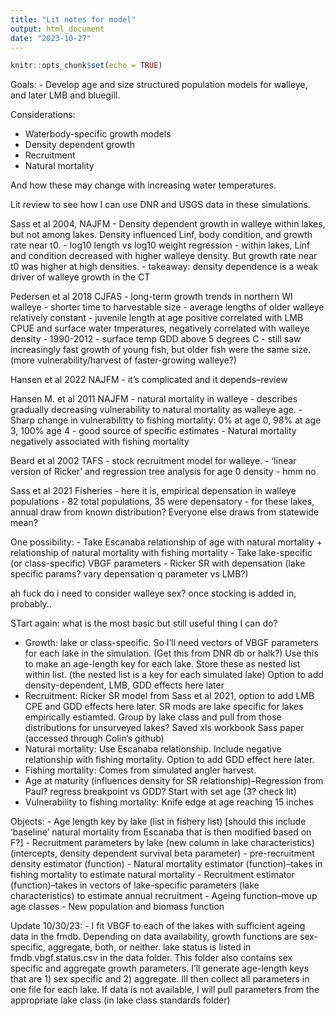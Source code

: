 ```yaml
---
title: "Lit notes for model"
output: html_document
date: "2023-10-27"
---
```


```r
knitr::opts_chunk$set(echo = TRUE)
```

Goals: 
- Develop age and size structured population models for walleye, and later LMB and bluegill. 

Considerations: 

- Waterbody-specific growth models
- Density dependent growth
- Recruitment
- Natural mortality

And how these may change with increasing water temperatures. 

Lit review to see how I can use DNR and USGS data in these simulations. 

Sass et al 2004, NAJFM
- Density dependent growth in walleye within lakes, but not among lakes. Density influenced Linf, body condition, and growth rate near t0. 
- log10 length vs log10 weight regression
- within lakes, Linf and condition decreased with higher walleye density. But growth rate near t0 was higher at high densities. 
- takeaway: density dependence is a weak driver of walleye growth in the CT

Pedersen et al 2018 CJFAS
- long-term growth trends in northern WI walleye
- shorter time to harvestable size
- average lengths of older walleye relatively constant
- juvenile length at age positive correlated with LMB CPUE and surface water tmperatures, negatively correlated with walleye density
- 1990-2012
- surface temp GDD above 5 degrees C
- still saw increasingly fast growth of young fish, but older fish were the same size. (more vulnerability/harvest of faster-growing walleye?)

Hansen et al 2022 NAJFM
- it's complicated and it depends--review

Hansen M. et al 2011 NAJFM
- natural mortality in walleye
- describes gradually decreasing vulnerability to natural mortality as walleye age. 
- Sharp change in vulnerabilitty to fishing mortality: 0% at age 0, 98% at age 3, 100% age 4
- good source of specific estimates
- Natural mortality negatively associated with fishing mortality

Beard et al 2002 TAFS
- stock recruitment model for walleye. 
- 'linear version of Ricker' and regression tree analysis for age 0 density
- hmm no

Sass et al 2021 Fisheries
- here it is, empirical depensation in walleye populations
- 82 total populations, 35 were depensatory
- for these lakes, annual draw from known distribution? Everyone else draws from statewide mean? 


One possibility: 
- Take Escanaba relationship of age with natural mortality + relationship of natural mortality with fishing mortality
- Take lake-specific (or class-specific) VBGF parameters
- Ricker SR with depensation (lake specific params? vary depensation q parameter vs LMB?)

ah fuck do i need to consider walleye sex? once stocking is added in, probably.. 


STart again: what is the most basic but still useful thing I can do? 

- Growth: lake or class-specific. So I'll need vectors of VBGF parameters for each lake in the simulation. (Get this from DNR db or halk?) Use this to make an age-length key for each lake. Store these as nested list within list. (the nested list is a key for each simulated lake) Option to add density-dependent, LMB, GDD effects here later
- Recruitment: Ricker SR model from Sass et al 2021, option to add LMB CPE and GDD effects here later. SR mods are lake specific for lakes empirically estiamted. Group by lake class and pull from those distributions for unsurveyed lakes? Saved xls workbook Sass paper (accessed through Colin's github)
- Natural mortality: Use Escanaba relationship. Include negative relationship with fishing mortality. Option to add GDD effect here later. 
- Fishing mortality: Comes from simulated angler harvest. 
- Age at maturity (influences density for SR relationship)--Regression from Paul? regress breakpoint vs GDD? Start with set age (3? check lit)
- Vulnerability to fishing mortality: Knife edge at age reaching 15 inches

Objects: 
- Age length key by lake (list in fishery list) [should this include 'baseline' natural mortality from Escanaba that is then modified based on F?]
- Recruitment parameters by lake (new column in lake characteristics) (intercepts, density dependent survival beta parameter)
- pre-recruitment density estimator (function)
- Natural mortality estimator (function)--takes in fishing mortality to estimate natural mortality 
- Recruitment estimator (function)--takes in vectors of lake-specific parameters (lake characteristics) to estimate annual recruitment
- Ageing function--move up age classes
- New population and biomass function

Update 10/30/23: 
- I fit VBGF to each of the lakes with sufficient ageing data in the fmdb. Depending on data availability, growth functions are sex-specific, aggregate, both, or neither. lake status is listed in fmdb.vbgf.status.csv in the data folder. This folder also contains sex specific and aggregate growth parameters. I'll generate age-length keys that are 1) sex specific and 2) aggregate. Ill then collect all parameters in one file for each lake. If data is not available, I will pull parameters from the appropriate lake class (in lake class standards folder)
